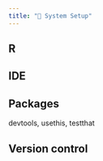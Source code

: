 ```yaml
---
title: "🤖 System Setup"
---
```


## R

## IDE

## Packages

devtools, usethis, testthat

## Version control

